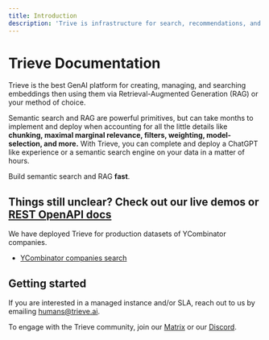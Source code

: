 ```yaml
---
title: Introduction
description: 'Trive is infrastructure for search, recommendations, and RAG. '
---
```


# Trieve Documentation

Trieve is the best GenAI platform for creating, managing, and searching embeddings then using them via Retrieval-Augmented Generation (RAG) or your method of choice.

<Note>

Semantic search and RAG are powerful primitives, but can take months to implement and deploy when accounting for all the little details like **chunking, maximal marginal relevance, filters, weighting, model-selection, and more.**
With Trieve, you can complete and deploy a ChatGPT like experience or a semantic search engine on your data in a matter of hours.

</Note>

Build semantic search and RAG **fast**.

## Things still unclear? Check out our live demos or [REST OpenAPI docs](/api-reference)

We have deployed Trieve for production datasets of YCombinator companies.

- [YCombinator companies search](https://yc.trieve.ai)

## Getting started

If you are interested in a managed instance and/or SLA, reach out to us by emailing humans@trieve.ai.

To engage with the Trieve community, join our [Matrix](https://matrix.to/#/#trieve-general:matrix.zerodao.gg) or our [Discord](https://discord.gg/UrCBN3EEad).
